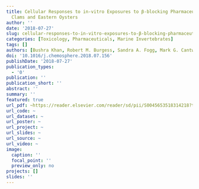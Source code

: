 ```yaml
---
title: Cellular Responses to in-vitro Exposures to β-blocking Pharmaceuticals in Hard
  Clams and Eastern Oysters
author: ''
date: '2018-07-27'
slug: cellular-responses-to-in-vitro-exposures-to-β-blocking-pharmaceuticals-in-hard-clams-and-eastern-oysters
categories: [Toxicology, Pharmaceuticals, Marine Invertebrates]
tags: []
authors: [Bushra Khan, Robert M. Burgess, Sandra A. Fogg, Mark G. Cantwell, David R. Katz, Kay T. Ho]
doi: '10.1016/j.chemosphere.2018.07.156'
publishDate: '2018-07-27'
publication_types:
  - '0'
publication: ''
publication_short: ''
abstract: ''
summary: ''
featured: true
url_pdf: ~https://reader.elsevier.com/reader/sd/pii/S0045653518314218?token=4606C7DFD8DE756379A349125A37154106C46FA077DE593D06D08691ABF252E0FD762B89FB5E7C549B641DC4307EE68C
url_code: ~
url_dataset: ~
url_poster: ~
url_project: ~
url_slides: ~
url_source: ~
url_video: ~
image:
  caption: ''
  focal_point: ''
  preview_only: no
projects: []
slides: ''
---
```

